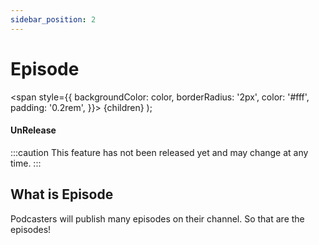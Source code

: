 ```yaml
---
sidebar_position: 2
---
```


# Episode

  <span
    style={{
      backgroundColor: color,
      borderRadius: '2px',
      color: '#fff',
      padding: '0.2rem',
    }}>
    {children}
  </span>
);

#### <Highlight color="#ff9966">UnRelease</Highlight>

:::caution
This feature has not been released yet and may change at any time.
:::

## What is Episode

Podcasters will publish many episodes on their channel. So that are the episodes!